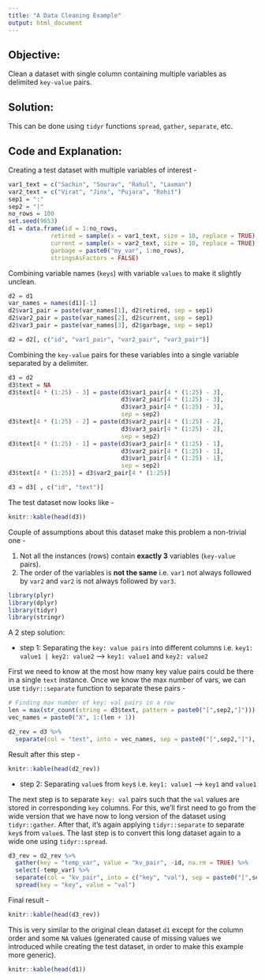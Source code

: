 ```yaml
---
title: "A Data Cleaning Example"
output: html_document
---
```


## Objective: 

Clean a dataset with single column containing multiple variables as delimited `key-value` pairs.

## Solution:

This can be done using `tidyr` functions `spread`, `gather`, `separate`, etc.

## Code and Explanation:

Creating a test dataset with multiple variables of interest -

```r
var1_text = c("Sachin", "Sourav", "Rahul", "Laxman")
var2_text = c("Virat", "Jinx", "Pujara", "Rohit")
sep1 = ":"
sep2 = "|"
no_rows = 100
set.seed(9653)
d1 = data.frame(id = 1:no_rows,
            retired = sample(x = var1_text, size = 10, replace = TRUE),
            current = sample(x = var2_text, size = 10, replace = TRUE),
            garbage = paste0("my_var", 1:no_rows),
            stringsAsFactors = FALSE)

```

Combining variable names (`keys`) with variable `values` to make it slightly unclean.

```r
d2 = d1
var_names = names(d1)[-1]
d2$var1_pair = paste(var_names[1], d2$retired, sep = sep1)
d2$var2_pair = paste(var_names[2], d2$current, sep = sep1)
d2$var3_pair = paste(var_names[3], d2$garbage, sep = sep1)

d2 = d2[, c("id", "var1_pair", "var2_pair", "var3_pair")]
```

Combining the `key-value` pairs for these variables into a single variable separated by a delimiter.

```r
d3 = d2
d3$text = NA
d3$text[4 * (1:25) - 3] = paste(d3$var1_pair[4 * (1:25) - 3], 
                                d3$var2_pair[4 * (1:25) - 3], 
                                d3$var3_pair[4 * (1:25) - 3], 
                                sep = sep2)
d3$text[4 * (1:25) - 2] = paste(d3$var2_pair[4 * (1:25) - 2], 
                                d3$var3_pair[4 * (1:25) - 2], 
                                sep = sep2)
d3$text[4 * (1:25) - 1] = paste(d3$var3_pair[4 * (1:25) - 1], 
                                d3$var2_pair[4 * (1:25) - 1], 
                                d3$var1_pair[4 * (1:25) - 1], 
                                sep = sep2)
d3$text[4 * (1:25)] = d3$var2_pair[4 * (1:25)]

d3 = d3[ , c("id", "text")]

```  

The test dataset now looks like -

```r
knitr::kable(head(d3))
```

Couple of assumptions about this dataset make this problem a non-trivial one -

1. Not all the instances (rows) contain **exactly 3** variables (`key-value` pairs).
2. The order of the variables is **not the same** i.e. `var1` not always followed by `var2` and `var2` is not always followed by `var3`. 

```r
library(plyr)
library(dplyr)
library(tidyr)
library(stringr)
```

A 2 step solution: 

* step 1: Separating the `key: value pairs` into different columns i.e.
`key1: value1 | key2: value2`  ----> `key1: value1`            and      `key2: value2`

First we need to know at the most how many key value pairs could be there in a single `text` instance. Once we know the max number of vars, we can use `tidyr::separate` function to separate these pairs -

```r
# Finding max number of key: val pairs in a row
len = max(str_count(string = d3$text, pattern = paste0("[",sep2,"]")))
vec_names = paste0("X", 1:(len + 1))

d2_rev = d3 %>%
  separate(col = "text", into = vec_names, sep = paste0("[",sep2,"]"), extra = "drop")
```

Result after this step -

```r
knitr::kable(head(d2_rev))
```


* step 2: Separating `value`s from `key`s i.e.
`key1: value1`  -----> `key1` and `value1`

The next step is to separate `key: val` pairs such that the `val` values are stored in corresponding `key` columns. For this, we'll first need to go from the wide version that we have now to long version of the dataset using `tidyr::gather`. After that, it's again applying `tidyr::separate` to separate `key`s from `value`s. The last step is to convert this long dataset again to a wide one using `tidyr::spread`.


```r
d3_rev = d2_rev %>%
  gather(key = "temp_var", value = "kv_pair", -id, na.rm = TRUE) %>%
  select(-temp_var) %>%
  separate(col = "kv_pair", into = c("key", "val"), sep = paste0("[",sep1,"]"), extra = "drop") %>%
  spread(key = "key", value = "val")

```

Final result -

```r
knitr::kable(head(d3_rev))
```

This is very similar to the original clean dataset `d1` except for the column order and some `NA` values (generated cause of missing values we introduced while creating the test dataset, in order to make this example more generic).

```r
knitr::kable(head(d1))
```


